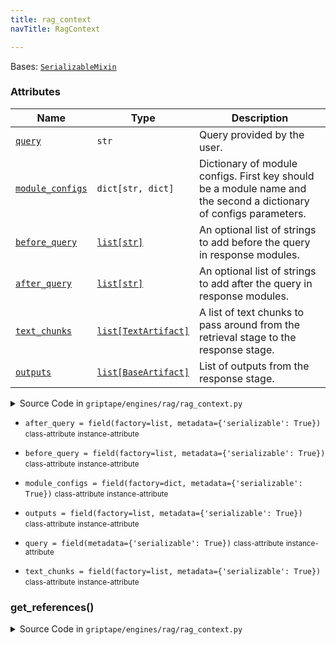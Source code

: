 ```yaml
---
title: rag_context
navTitle: RagContext

---
```


<span id="griptape.engines.rag.rag_context.RagContext"></span>

Bases:
 [`SerializableMixin`](../../mixins/serializable_mixin.mdx#griptape.mixins.serializable_mixin.SerializableMixin "SerializableMixin (griptape.mixins.serializable_mixin.SerializableMixin)")

### Attributes

| Name                                                                                                                                                                                                                                                                                                                                          | Type                                                                                                                       | Description                                                                                                             |
| --------------------------------------------------------------------------------------------------------------------------------------------------------------------------------------------------------------------------------------------------------------------------------------------------------------------------------------------- | -------------------------------------------------------------------------------------------------------------------------- | ----------------------------------------------------------------------------------------------------------------------- |
| <a href="rag_context.mdx#griptape.engines.rag.rag_context.RagContext.query" title="query = field(metadata={'serializable': True})           class-attribute       instance-attribute    (griptape.engines.rag.rag_context.RagContext.query)"><code class="language-python">query</code></a>                                                   | `str`                                                                                                                      | Query provided by the user.<br/>                                                                                        |
| <a href="rag_context.mdx#griptape.engines.rag.rag_context.RagContext.module_configs" title="module_configs = field(factory=dict, metadata={'serializable': True})           class-attribute       instance-attribute    (griptape.engines.rag.rag_context.RagContext.module_configs)"><code class="language-python">module_configs</code></a> | `dict[str, dict]`                                                                                                          | Dictionary of module configs. First key should be a module name and the second a dictionary of configs parameters.<br/> |
| <a href="rag_context.mdx#griptape.engines.rag.rag_context.RagContext.before_query" title="before_query = field(factory=list, metadata={'serializable': True})           class-attribute       instance-attribute    (griptape.engines.rag.rag_context.RagContext.before_query)"><code class="language-python">before_query</code></a>         | <a href="../../../data/artifacts.mdx#list" title="List (list)"><code class="language-python">list[str]</code></a>          | An optional list of strings to add before the query in response modules.<br/>                                           |
| <a href="rag_context.mdx#griptape.engines.rag.rag_context.RagContext.after_query" title="after_query = field(factory=list, metadata={'serializable': True})           class-attribute       instance-attribute    (griptape.engines.rag.rag_context.RagContext.after_query)"><code class="language-python">after_query</code></a>             | <a href="../../../data/artifacts.mdx#list" title="List (list)"><code class="language-python">list[str]</code></a>          | An optional list of strings to add after the query in response modules.<br/>                                            |
| <a href="rag_context.mdx#griptape.engines.rag.rag_context.RagContext.text_chunks" title="text_chunks = field(factory=list, metadata={'serializable': True})           class-attribute       instance-attribute    (griptape.engines.rag.rag_context.RagContext.text_chunks)"><code class="language-python">text_chunks</code></a>             | <a href="../../../data/artifacts.mdx#list" title="List (list)"><code class="language-python">list[TextArtifact]</code></a> | A list of text chunks to pass around from the retrieval stage to the response stage.<br/>                               |
| <a href="rag_context.mdx#griptape.engines.rag.rag_context.RagContext.outputs" title="outputs = field(factory=list, metadata={'serializable': True})           class-attribute       instance-attribute    (griptape.engines.rag.rag_context.RagContext.outputs)"><code class="language-python">outputs</code></a>                             | <a href="../../../data/artifacts.mdx#list" title="List (list)"><code class="language-python">list[BaseArtifact]</code></a> | List of outputs from the response stage.<br/>                                                                           |

<details><summary>Source Code in <code>griptape&#47;engines&#47;rag&#47;rag_context.py</code></summary>

```python
@define(kw_only=True)
class RagContext(SerializableMixin):
    """Used by RagEngine stages and module to pass context that individual modules are expected to update in the `run` method.

    Attributes:
        query: Query provided by the user.
        module_configs: Dictionary of module configs. First key should be a module name and the second a dictionary of configs parameters.
        before_query: An optional list of strings to add before the query in response modules.
        after_query: An optional list of strings to add after the query in response modules.
        text_chunks: A list of text chunks to pass around from the retrieval stage to the response stage.
        outputs: List of outputs from the response stage.
    """

    query: str = field(metadata={"serializable": True})
    module_configs: dict[str, dict] = field(factory=dict, metadata={"serializable": True})
    before_query: list[str] = field(factory=list, metadata={"serializable": True})
    after_query: list[str] = field(factory=list, metadata={"serializable": True})
    text_chunks: list[TextArtifact] = field(factory=list, metadata={"serializable": True})
    outputs: list[BaseArtifact] = field(factory=list, metadata={"serializable": True})

    def get_references(self) -> list[Reference]:
        return utils.references_from_artifacts(self.text_chunks)
```

</details>

-   `after_query = field(factory=list, metadata={'serializable': True})` <small>class-attribute</small> <small>instance-attribute</small>  <span id="griptape.engines.rag.rag_context.RagContext.after_query"></span> 

-   `before_query = field(factory=list, metadata={'serializable': True})` <small>class-attribute</small> <small>instance-attribute</small>  <span id="griptape.engines.rag.rag_context.RagContext.before_query"></span> 

-   `module_configs = field(factory=dict, metadata={'serializable': True})` <small>class-attribute</small> <small>instance-attribute</small>  <span id="griptape.engines.rag.rag_context.RagContext.module_configs"></span> 

-   `outputs = field(factory=list, metadata={'serializable': True})` <small>class-attribute</small> <small>instance-attribute</small>  <span id="griptape.engines.rag.rag_context.RagContext.outputs"></span> 

-   `query = field(metadata={'serializable': True})` <small>class-attribute</small> <small>instance-attribute</small>  <span id="griptape.engines.rag.rag_context.RagContext.query"></span> 

-   `text_chunks = field(factory=list, metadata={'serializable': True})` <small>class-attribute</small> <small>instance-attribute</small>  <span id="griptape.engines.rag.rag_context.RagContext.text_chunks"></span> 

<span id="griptape.engines.rag.rag_context.RagContext.get_references"></span>

### get_references()

<details><summary>Source Code in <code>griptape&#47;engines&#47;rag&#47;rag_context.py</code></summary>

```python
def get_references(self) -> list[Reference]:
    return utils.references_from_artifacts(self.text_chunks)
```

</details>
